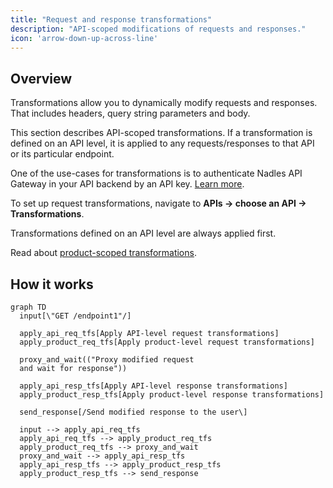 ```yaml
---
title: "Request and response transformations"
description: "API-scoped modifications of requests and responses."
icon: 'arrow-down-up-across-line'
---
```


## Overview

Transformations allow you to dynamically modify requests and responses. That includes headers, query string parameters and body.

This section describes API-scoped transformations. If a transformation is defined on an API level, it is applied to any requests/responses to that API or its particular endpoint.

One of the use-cases for transformations is to authenticate Nadles API Gateway in your API backend by an API key. [Learn more](https://docs.nadles.com/api-management/exposing-your-api/#configuring-nadles-api-gateway).

To set up request transformations, navigate to **APIs → choose an API → Transformations**.

<Tip>
  Transformations defined on an API level are always applied first.

  Read about [product-scoped transformations](https://docs.nadles.com/product-modeling/transformations/).
</Tip>

## How it works

```mermaid
graph TD
  input[\"GET /endpoint1"/]

  apply_api_req_tfs[Apply API-level request transformations]
  apply_product_req_tfs[Apply product-level request transformations]

  proxy_and_wait(("Proxy modified request
  and wait for response"))

  apply_api_resp_tfs[Apply API-level response transformations]
  apply_product_resp_tfs[Apply product-level response transformations]

  send_response[/Send modified response to the user\]

  input --> apply_api_req_tfs
  apply_api_req_tfs --> apply_product_req_tfs
  apply_product_req_tfs --> proxy_and_wait
  proxy_and_wait --> apply_api_resp_tfs
  apply_api_resp_tfs --> apply_product_resp_tfs
  apply_product_resp_tfs --> send_response
```